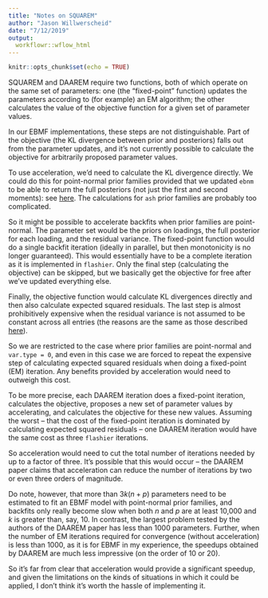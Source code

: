 ```yaml
---
title: "Notes on SQUAREM"
author: "Jason Willwerscheid"
date: "7/12/2019"
output:
  workflowr::wflow_html
---
```


```r
knitr::opts_chunk$set(echo = TRUE)
```

SQUAREM and DAAREM require two functions, both of which operate on the same set of parameters: one (the "fixed-point" function) updates the parameters according to (for example) an EM algorithm; the other calculates the value of the objective function for a given set of parameter values.

In our EBMF implementations, these steps are not distinguishable. Part of the objective (the KL divergence between prior and posteriors) falls out from the parameter updates, and it's not currently possible to calculate the objective for arbitrarily proposed parameter values.

To use acceleration, we'd need to calculate the KL divergence directly. We could do this for point-normal prior families provided that we updated `ebnm` to be able to return the full posteriors (not just the first and second moments): see [here](obj_notes.html). The calculations for `ash` prior families are probably too complicated.

So it might be possible to accelerate backfits when prior families are point-normal. The parameter set would be the priors on loadings, the full posterior for each loading, and the residual variance. The fixed-point function would do a single backfit iteration (ideally in parallel, but then monotonicity is no longer guaranteed). This would essentially have to be a complete iteration as it is implemented in `flashier`. Only the final step (calculating the objective) can be skipped, but we basically get the objective for free after we've updated everything else. 

Finally, the objective function would calculate KL divergences directly and then also calculate expected squared residuals. The last step is almost prohibitively expensive when the residual variance is not assumed to be constant across all entries (the reasons are the same as those described [here](parallel_v2.html#variance_structure)). 

So we are restricted to the case where prior families are point-normal and `var.type = 0`, and even in this case we are forced to repeat the expensive step of calculating expected squared residuals when doing a fixed-point (EM) iteration. Any benefits provided by acceleration would need to outweigh this cost. 

To be more precise, each DAAREM iteration does a fixed-point iteration, calculates the objective, proposes a new set of parameter values by accelerating, and calculates the objective for these new values. Assuming the worst -- that the cost of the fixed-point iteration is dominated by calculating expected squared residuals -- one DAAREM iteration would have the same cost as three `flashier` iterations.

So acceleration would need to cut the total number of iterations needed by up to a factor of three. It's possible that this would occur -- the DAAREM paper claims that acceleration can reduce the number of iterations by two or even three orders of magnitude. 

Do note, however, that more than $3k(n + p)$ parameters need to be estimated to fit an EBMF model with point-normal prior families, and backfits only really become slow when both $n$ and $p$ are at least 10,000 and $k$ is greater than, say, 10. In contrast, the largest problem tested by the authors of the DAAREM paper has less than 1000 parameters. Further, when the number of EM iterations required for convergence (without acceleration) is less than 1000, as it is for EBMF in my experience, the speedups obtained by DAAREM are much less impressive (on the order of 10 or 20). 

So it's far from clear that acceleration would provide a significant speedup, and given the limitations on the kinds of situations in which it could be applied, I don't think it's worth the hassle of implementing it.
